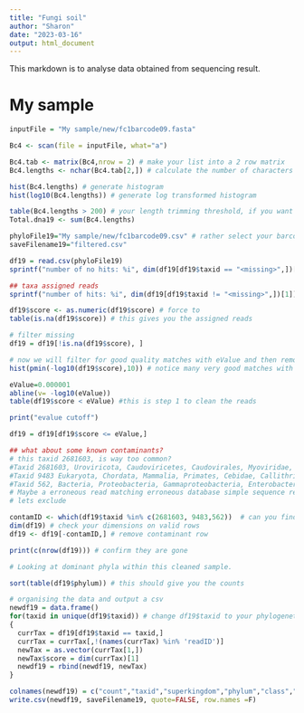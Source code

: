 ```yaml
---
title: "Fungi soil"
author: "Sharon"
date: "2023-03-16"
output: html_document
---
```


This markdown is to analyse data obtained from sequencing result.

# My sample
```r
inputFile = "My sample/new/fc1barcode09.fasta"

Bc4 <- scan(file = inputFile, what="a")

Bc4.tab <- matrix(Bc4,nrow = 2) # make your list into a 2 row matrix
Bc4.lengths <- nchar(Bc4.tab[2,]) # calculate the number of characters in each seq

hist(Bc4.lengths) # generate histogram
hist(log10(Bc4.lengths)) # generate log transformed histogram

table(Bc4.lengths > 200) # your length trimming threshold, if you want to trim
Total.dna19 <- sum(Bc4.lengths)

phyloFile19="My sample/new/fc1barcode09.csv" # rather select your barcode and another replicate
saveFilename19="filtered.csv"

df19 = read.csv(phyloFile19)
sprintf("number of no hits: %i", dim(df19[df19$taxid == "<missing>",])[1])

## taxa assigned reads
sprintf("number of hits: %i", dim(df19[df19$taxid != "<missing>",])[1])

df19$score <- as.numeric(df19$score) # force to 
table(is.na(df19$score)) # this gives you the assigned reads

# filter missing
df19 = df19[!is.na(df19$score), ]

# now we will filter for good quality matches with eValue and then remove contaminants for CleanReads
hist(pmin(-log10(df19$score),10)) # notice many very good matches with < e-10

eValue=0.000001
abline(v= -log10(eValue))
table(df19$score < eValue) #this is step 1 to clean the reads 

print("evalue cutoff")

df19 = df19[df19$score <= eValue,]

## what about some known contaminants?
# this taxid 2681603, is way too common? 
#Taxid 2681603, Uroviricota, Caudoviricetes, Caudovirales, Myoviridae, Muvirus, Escherichia virus Mu
#Taxid 9483 Eukaryota, Chordata, Mammalia, Primates, Cebidae, Callithrix, Callithrix jacchus
#Taxid 562, Bacteria, Proteobacteria, Gammaproteobacteria, Enterobacterales, Enterobacteriaceae #,Escherichia Escherichia coli
# Maybe a erroneous read matching erroneous database simple sequence repeat or something
# lets exclude

contamID <- which(df19$taxid %in% c(2681603, 9483,562))  # can you find any others overlay common
dim(df19) # check your dimensions on valid rows
df19 <- df19[-contamID,] # remove contaminant row

print(c(nrow(df19))) # confirm they are gone

# Looking at dominant phyla within this cleaned sample.

sort(table(df19$phylum)) # this should give you the counts 

```

```r
# organising the data and output a csv
newdf19 = data.frame()
for(taxid in unique(df19$taxid)) # change df19$taxid to your phylogenetic level
{
  currTax = df19[df19$taxid == taxid,]
  currTax = currTax[,!(names(currTax) %in% 'readID')]
  newTax = as.vector(currTax[1,])
  newTax$score = dim(currTax)[1]
  newdf19 = rbind(newdf19, newTax)
}

colnames(newdf19) = c("count","taxid","superkingdom","phylum","class","order","family","genus","species")
write.csv(newdf19, saveFilename19, quote=FALSE, row.names =F)
```

